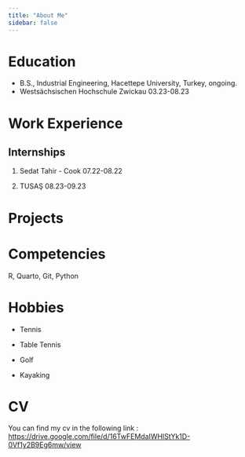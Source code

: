 ---
title: "About Me"
sidebar: false 
---

# Education

-   B.S., Industrial Engineering, Hacettepe University, Turkey, ongoing.
-   Westsächsischen Hochschule Zwickau 03.23-08.23

# Work Experience

## Internships

1.  Sedat Tahir - Cook 07.22-08.22

2.  TUSAŞ 08.23-09.23

# Projects

# Competencies

R, Quarto, Git, Python

# Hobbies

-   Tennis

-   Table Tennis

-   Golf

-   Kayaking

# CV

You can find my cv in the following link : <https://drive.google.com/file/d/16TwFEMdaIWHlStYk1D-0Vf1y2B9Eg6mw/view>
